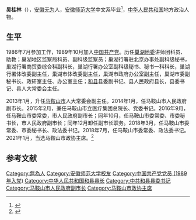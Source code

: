 '''吴桂林'''（{{bd|1963年|10月||}}），[[安徽|安徽]][[无为|无为]]人，[[安徽师范大学|安徽师范大学]]中文系毕业<ref>{{cite news|url=https://www.thepaper.cn/newsDetail_forward_1514522|title=安徽马鞍山市委市政府班子迎来大调整，市委书记市长均将易人|date=2016-08-16|publisher=澎湃新闻|accessdate=2021-01-14|archive-date=2018-01-04|archive-url=https://web.archive.org/web/20180104033009/http://www.thepaper.cn/newsDetail_forward_1514522|dead-url=no}}</ref>，[[中华人民共和国|中华人民共和国]]地方政治人物。

== 生平 ==
1986年7月参加工作，1989年10月加入[[中国共产党|中国共产党]]。历任[[巢湖市|巢湖地委]]讲师团科员、助教；巢湖地区监察局科员、副科级监察员；巢湖行署驻北京办事处副科级秘书，巢湖行署商贸委综合科副科长，巢湖行署办公室副科级秘书、秘书一科科长，巢湖行署体改委副主任，巢湖市体改委副主任，巢湖市政府办公室副主任，巢湖市委副秘书长、政研室主任、办公室主任；[[和县|和县]]县委副书记、县人民政府县长，县委书记、县人大常委会主任。

2013年1月，升任[[马鞍山市|马鞍山市]]人大常委会副主任。2014年1月，任马鞍山市人民政府副市长。2015年2月，兼任马鞍山市立医疗集团总院长、党委书记。2016年9月，任马鞍山市委常委，市人民政府副市长；同年10月，任马鞍山市委常委、市委秘书长，市人民政府副市长；同年12月卸任副市长职务。2018年3月，任马鞍山市委常委、市委秘书长、政法委书记。2018年7月，任马鞍山市委常委、政法委书记。2021年1月，当选马鞍山市政协主席。<ref>{{cite news|url=http://ah.people.com.cn/GB/n2/2021/0114/c358265-34528806.html|title=吴桂林当选马鞍山市政协主席|date=2021-01-14|newspaper=安徽网|publisher=人民网}}</ref>

== 参考文献 ==
{{Reflist}}

{{DEFAULTSORT:Wu吴}}
[[Category:無為人|Category:無為人]]
[[Category:安徽师范大学校友|Category:安徽师范大学校友]]
[[Category:中国共产党党员_(1989年入党)|Category:中国共产党党员 (1989年入党)]]
[[Category:中华人民共和国和县县长|Category:中华人民共和国和县县长]]
[[Category:中共和县县委书记|Category:中共和县县委书记]]
[[Category:马鞍山市人民政府副市长|Category:马鞍山市人民政府副市长]]
[[Category:马鞍山市政协主席|Category:马鞍山市政协主席]]